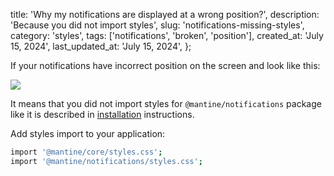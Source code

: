 
  title: 'Why my notifications are displayed at a wrong position?',
  description: 'Because you did not import styles',
  slug: 'notifications-missing-styles',
  category: 'styles',
  tags: ['notifications', 'broken', 'position'],
  created_at: 'July 15, 2024',
  last_updated_at: 'July 15, 2024',
};


If your notifications have incorrect position on the screen and look like this:

<Image src={image.src} maw={800} />

It means that you did not import styles for `@mantine/notifications` package like
it is described in [installation](https://mantine.dev/x/notifications/#installation)
instructions.

Add styles import to your application:

```bash
import '@mantine/core/styles.css';
import '@mantine/notifications/styles.css';
```

